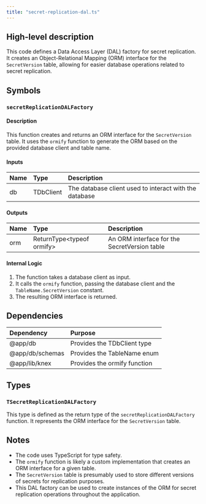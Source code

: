 ```yaml
---
title: "secret-replication-dal.ts"
---
```


## High-level description
This code defines a Data Access Layer (DAL) factory for secret replication. It creates an Object-Relational Mapping (ORM) interface for the `SecretVersion` table, allowing for easier database operations related to secret replication.

## Symbols

### `secretReplicationDALFactory`
#### Description
This function creates and returns an ORM interface for the `SecretVersion` table. It uses the `ormify` function to generate the ORM based on the provided database client and table name.

#### Inputs
| Name | Type | Description |
|:-----|:-----|:------------|
| db | TDbClient | The database client used to interact with the database |

#### Outputs
| Name | Type | Description |
|:-----|:-----|:------------|
| orm | ReturnType&lt;typeof ormify&gt; | An ORM interface for the SecretVersion table |

#### Internal Logic
1. The function takes a database client as input.
2. It calls the `ormify` function, passing the database client and the `TableName.SecretVersion` constant.
3. The resulting ORM interface is returned.

## Dependencies
| Dependency | Purpose |
|:-----------|:--------|
| @app/db | Provides the TDbClient type |
| @app/db/schemas | Provides the TableName enum |
| @app/lib/knex | Provides the ormify function |

## Types
### `TSecretReplicationDALFactory`
This type is defined as the return type of the `secretReplicationDALFactory` function. It represents the ORM interface for the `SecretVersion` table.

## Notes
- The code uses TypeScript for type safety.
- The `ormify` function is likely a custom implementation that creates an ORM interface for a given table.
- The `SecretVersion` table is presumably used to store different versions of secrets for replication purposes.
- This DAL factory can be used to create instances of the ORM for secret replication operations throughout the application.